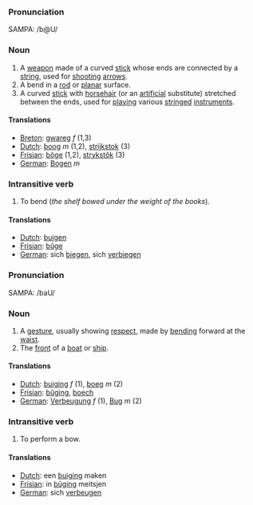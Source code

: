 ===Pronunciation===

SAMPA: /b@U/

===Noun===

# A [[weapon]] made of a curved [[stick]] whose ends are connected by a [[string]], used for [[shoot]]ing [[arrow]]s.
# A bend in a [[rod]] or [[planar]] surface.
# A curved [[stick]] with [[horsehair]] (or an [[artificial]] substitute) stretched between the ends, used for [[play]]ing various [[stringed]] [[instrument]]s.

====Translations====
*[[Breton]]: [[gwareg]] ''f'' (1,3)
*[[Dutch]]: [[boog]] ''m'' (1,2), [[strijkstok]] (3)
*[[Frisian]]: [[bôge]] (1,2), [[strykstôk]] (3)
*[[German]]: [[Bogen]] ''m''

===Intransitive verb===

# To bend (''the shelf bowed under the weight of the books'').

====Translations====
*[[Dutch]]: [[buigen]]
*[[Frisian]]: [[bûge]]
*[[German]]: sich [[biegen]], sich [[verbiegen]]

===Pronunciation===

SAMPA: /baU/

===Noun===

# A [[gesture]], usually showing [[respect]], made by [[bend]]ing forward at the [[waist]].
# The [[front]] of a [[boat]] or [[ship]].

====Translations====
*[[Dutch]]: [[buiging]] ''f'' (1), [[boeg]] ''m'' (2)
*[[Frisian]]: [[bûging]], [[boech]]
*[[German]]: [[Verbeugung]] ''f'' (1), [[Bug]] ''m'' (2)

===Intransitive verb===

# To perform a bow.

====Translations====
*[[Dutch]]: een [[buiging]] maken
*[[Frisian]]: in [[bûging]] meitsjen
*[[German]]: sich [[verbeugen]]